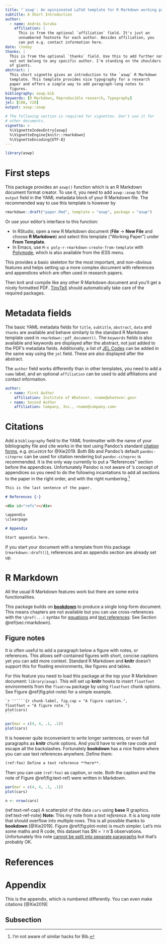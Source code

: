 ```yaml
---
title: "`aswp`: An opinionated LaTeX template for R Markdown working papers"
subtitle: A Short Introduction
author:
  - name: András Svraka
    affiliation: |
      This is from the optional `affiliation` field. It's just an
      unnumbered footnote for each author. Besides affiliation, you
      can put e.g. contact information here.
date: \today
thanks: |
  This is from the optional `thanks` field. Use this to add further notes that do
  not not belong to any specific author. I'm standing on the shoulders
  of giants.
abstract: |
  This short vignette gives an introduction to the `aswp` R Markdown
  template. This template provides nice typography for a research
  paper and offers a simple way to add paragraph-long notes to
  figures.
bibliography: aswp.bib
keywords: [R Markdown, Reproducible research, Typography]
jel: [C88, Y20]
output: aswp::aswp

# The following section is required for vignettes. Don't use it for
# other documents.
vignette: >
  %\VignetteIndexEntry{aswp}
  %\VignetteEngine{knitr::rmarkdown}
  %\VignetteEncoding{UTF-8}
---
```


```r
library(aswp)
```

# First steps

This package provides an `aswp()` function which is an R Markdown document format creator. To use it, you need to add `aswp::aswp` to the `output` field in the YAML metadata block of your R Markdown file. The recommended way to use this template is however by

```r
rmarkdown::draft("paper.Rmd", template = "aswp", package = "aswp")
```

Or use your editor's interface to this function:

  * In RStudio, open a new R Markdown document (**File** → **New File** and choose **R Markdown**) and select this template ("Working Paper") under **From Template**.
  * In Emacs, use `M-x poly-r-rmarkdown-create-from-template` with [Polymode](http://polymode.github.io/), which is also available from the iESS menu.

This provides a basic skeleton for the most important, and non-obvious features and helps setting up a more complex document with references and appendices which are often used in research papers.

Then knit and compile like any other R Markdown document and you'll get a nicely formatted PDF. [TinyTeX](https://yihui.org/tinytex/) should automatically take care of the required \LaTeX{} packages.

# Metadata fields

The basic YAML metadata fields for `title`, `subtitle`, `abstract`, `data` and `thanks` are available and behave similarly to the standard R Markdown template used in `rmarkdown::pdf_document()`. The `keywords` fields is also available and keywords are displayed after the abstract, not just added to the PDF's metadata fields. Additionally, a list of [JEL Codes](https://www.aeaweb.org/econlit/jelCodes.php?view=jel) can be added in the same way using the `jel` field. These are also displayed after the abstract.

The `author` field works differently than in other templates, you need to add a `name` label, and an optional `affiliation` can be used to add affiliations and contact information.

``` yaml
author:
  - name: First Author
    affiliation: Institute of Whatever, <name@whatever.gov>
  - name: Second Author
    affiliation: Company, Inc., <name@company.com>
```

# Citations

Add a `bibliography` field to the YAML frontmatter with the name of your bibliography file and cite works in the text using Pandoc's standard [citation forms](https://www.pandoc.org/MANUAL.html#citations), e.g. `@Xie2019` for @Xie2019. Both Bib\LaTeX{} and Pandoc's default `pandoc-citeproc` can be used for citation rendering but `pandoc-citeproc` is recommended. It is the only way currently to put a "References" section before the appendices. Unfortunately Pandoc is not aware of \LaTeX{}'s concept of appendices so you need to do the following incantations to add all sections to the paper in the right order, and with the right numbering.[^1]

[^1]: I'm not aware of similar hacks for Bib\LaTeX{}.

``` markdown
This is the last sentence of the paper.

# References {-}

<div id="refs"></div>

\appendix
\clearpage

# Appendix

Start appendix here.
```

If you start your document with a template from this package (`rmarkdown::draft()`), references and an appendix section are already set up.

# R Markdown {#sec:rmarkdown}

All the usual R Markdown features work but there are some extra functionalities.

This package builds on [**bookdown**](https://github.com/rstudio/bookdown) to produce a single long-form document. This means chapters are not available but you can use cross-references with the `\@ref(...)` syntax for [equations](https://bookdown.org/yihui/bookdown/markdown-extensions-by-bookdown.html#equations) and [text references](https://bookdown.org/yihui/bookdown/markdown-extensions-by-bookdown.html#text-references): See Section \@ref(sec:rmarkdown).

## Figure notes

It is often useful to add a paragraph below a figure with notes, or references. This allows self-contained figures with short, concise captions yet you can add more context. Standard R Markdown and **knitr** doesn't support this for floating environments, like \LaTeX{} figures and tables.

For this feature you need to load this package at the top your R Markdown document: `library(aswp)`. This will set up **knitr** hooks to insert `floatfoot` environments from the `floatrow` \LaTeX{} package by using `floatfoot` chunk options. See Figure \@ref(fig:plot-note) for a simple example.

````markdown
`r ''````{r chunk-label, fig.cap = "A figure caption.",
floatfoot = "A figure note."}
plot(cars)
```
````

```r
par(mar = c(4, 4, .1, .1))
plot(cars)
```

It is however quite inconvenient to write longer sentences, or even full paragraphs as **knitr** chunk options. And you'd have to write raw \LaTeX{} code and escape all the backslashes. Fortunately **bookdown** has a nice featre where you can use text references anywhere. Define them:

```markdown
(ref:foo) Define a text reference **here**.
```

Then you can use `(ref:foo)` as caption, or note. Both the caption and the note of Figure \@ref(fig:text-ref) were written in Markdown.

```r
par(mar = c(4, 4, .1, .1))
plot(cars)

n <- nrow(cars)
```

(ref:text-ref-cap) A scatterplot of the data `cars` using **base** R graphics.
(ref:text-ref-note) **Note:** This my note from a *text reference*. It is a \emph{very} long note that should overflow into multiple rows. This is all possible thanks to **bookdown** [@Xie2019]. Figure \@ref(fig:plot-note) is much simpler. Let's mix some maths and R code, this dataset has $N = `r n`$ observations. Unfortunately this note [cannot be split into separate paragraphs](https://bookdown.org/yihui/bookdown/markdown-extensions-by-bookdown.html#text-references) but that's probably OK.

# References {-}

<div id="refs"></div>

\appendix
\clearpage

# Appendix

This is the appendix, which is numbered differently. You can even make citations [@Xie2019]


## Subsection
